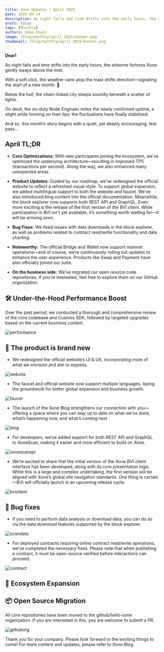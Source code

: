 ```yaml
---
title: Xone Updates | April 2025
date: 2025-05-14
description: As night falls and time drifts into the early hours, the airborne fortress Xone gently sways above the mist. With a soft click, the weather vane atop the mast shifts direction—signaling the start of a new month. Below the hull, the chain-linked city sleeps soundly beneath a scatter of lights. 
draft: false
tags: [Monthly]
authors: Xone Chain
image: /blog/monthly/april_2025/banner.png
thumbnail: /blog/monthly/april_2025/banner.png
---
```



**Dear!**

As night falls and time drifts into the early hours, the airborne fortress Xone gently sways above the mist.

With a soft click, the weather vane atop the mast shifts direction—signaling the start of a new month. 🌃

Below the hull, the chain-linked city sleeps soundly beneath a scatter of lights.

On deck, the on-duty Node Engineer notes the newly confirmed uptime, a slight smile forming on their lips: the fluctuations have finally stabilized.

And so, this month’s story begins with a quiet, yet deeply encouraging, test pass…

## April TL;DR

- **Core Optimizations:** With new participants joining the ecosystem, we’ve <Link className='text-primaryHue' isExternal showAnchorIcon href="https://github.com/hello-xone/xone_chain">optimized the underlying architecture</Link>—resulting in improved TPS (transactions per second). Along the way, we also enhanced many unexpected areas.

- **Product Updates:** Guided by our <Link className='text-primaryHue' isExternal showAnchorIcon href="/study/roadmap">roadmap</Link>, we’ve redesigned the <Link className='text-primaryHue' isExternal showAnchorIcon href="https://xone.org">official website</Link> to reflect a refreshed visual style. To support global expansion, we added multilingual support to both the <Link className='text-primaryHue' isExternal showAnchorIcon href="https://xone.org">website</Link> and <Link className='text-primaryHue' isExternal showAnchorIcon href="https://faucet.xone.org/en">faucet</Link>. We’ve also introduced <Link className='text-primaryHue' isExternal showAnchorIcon href="/blog">blog content</Link> into the <Link className='text-primaryHue' isExternal showAnchorIcon href="/">official documentation</Link>. Meanwhile, the block explorer now supports both <Link className='text-primaryHue' isExternal showAnchorIcon href="https://docs.blockscout.com/devs/apis/rest">REST API</Link> and <Link className='text-primaryHue' isExternal showAnchorIcon href="https://docs.blockscout.com/devs/apis/graphql">GraphQL</Link>. Even more exciting is the release of the first version of the <Link className='text-primaryHue' isExternal showAnchorIcon href="https://dashboard.xone.org/en">BVI client</Link>. While participation in BVI isn't yet available, it’s something worth waiting for—it will be arriving soon.

- **Bug Fixes:** We <Link className='text-primaryHue' isExternal showAnchorIcon href="https://docs.blockscout.com/using-blockscout/export-to-csv">fixed issues with data downloads in the block explorer</Link>, as well as problems related to <Link className='text-primaryHue' isExternal showAnchorIcon href="https://docs.blockscout.com/devs/verification/interacting-with-smart-contracts">contract read/write</Link> functionality and <Link className='text-primaryHue' isExternal showAnchorIcon href="https://docs.blockscout.com/setup/configuration-options/charts-and-stats">data charting</Link>.

- **Noteworthy:** The official <Link className='text-primaryHue' isExternal showAnchorIcon href="https//rainlink.co">Bridge</Link> and <Link className='text-primaryHue' isExternal showAnchorIcon href="https://www.tokenup.org/en">Wallet</Link> now support mainnet operations—and of course, we’re continuously rolling out updates to enhance the user experience. Products like <Link className='text-primaryHue' isExternal showAnchorIcon href="https://swapx.exchange/en">Swap</Link> and <Link className='text-primaryHue' isExternal showAnchorIcon href="https://www.payout.plus/">Payment</Link> have also officially joined our suite.

- **On the business side:** We’ve migrated our open-source code repositories. If you're interested, feel free to explore them on <Link className='text-primaryHue' isExternal showAnchorIcon href="https://github.com/hello-xone">our GitHub organization</Link>.

## 🛠 Under-the-Hood Performance Boost

Over the past period, we conducted a thorough and comprehensive review of the <Link className='text-primaryHue' isExternal showAnchorIcon href="https://github.com/hello-xone/xone_chain">core codebase</Link> and <Link className='text-primaryHue' isExternal showAnchorIcon href="https://github.com/hello-xone/xone_cosmos-sdk">Cosmos SDK</Link>, followed by targeted upgrades based on the current business context.

![performance](/blog/monthly/april_2025/performance.png)

## 🍾 The product is brand new

- We <Link className='text-primaryHue' isExternal showAnchorIcon href="https://xone.org">redesigned the official website’s UI & UX</Link>, incorporating more of what we envision and aim to express.

![website](/blog/monthly/april_2025/website.png)

- The faucet and official website now <Link className='text-primaryHue' isExternal showAnchorIcon href="https://faucet.xone.org/en">support multiple languages</Link>, laying the groundwork for better global expansion and business growth.

![faucet](/blog/monthly/april_2025/faucet.png)

- The launch of the Xone <Link className='text-primaryHue' isExternal showAnchorIcon href="/blog">Blog</Link> strengthens our connection with you—offering a space where you can stay up to date on what we’ve done, what’s happening now, and what’s coming next.

![blog](/blog/monthly/april_2025/blog.png)

- For developers, we’ve added support for both <Link className='text-primaryHue' isExternal showAnchorIcon href="https://docs.blockscout.com/devs/apis/rest">REST API</Link> and <Link className='text-primaryHue' isExternal showAnchorIcon href="https://docs.blockscout.com/devs/apis/graphql">GraphQL</Link>. to <Link className='text-primaryHue' isExternal showAnchorIcon href="https://xonescan.com">XoneScan</Link>, making it easier and more efficient to build on Xone.

![xonescanapi](/blog/monthly/april_2025/xonescanapi.png)

- We’re excited to share that the initial version of the <Link className='text-primaryHue' isExternal showAnchorIcon href="https://dashboard.xone.org/en">Xone BVI client</Link> interface has been developed, along with its core presentation logic. While this is a large and complex undertaking, the first version will be aligned with Xone’s global site navigation standards. One thing is certain—BVI will officially launch in an upcoming release cycle.

![bviclient](/blog/monthly/april_2025/bviclient.png)

## 🐞 Bug fixes

- If you need to perform data analysis or download data, you can do so via <Link className='text-primaryHue' isExternal showAnchorIcon href="https://docs.blockscout.com/using-blockscout/export-to-csv">the data download features supported by the block explorer</Link>.

![scandata](/blog/monthly/april_2025/scandata.png)

- For deployed contracts requiring online <Link className='text-primaryHue' isExternal showAnchorIcon href="https://docs.blockscout.com/devs/verification/interacting-with-smart-contracts">contract read/write</Link> operations, we’ve completed the necessary fixes. Please note that when publishing a contract, it must be open-source verified before interactions can proceed.

![contract](/blog/monthly/april_2025/contract.png)

## 🎉 Ecosystem Expansion

<FeatureCards items={data} />

## 📦 Open Source Migration

All core repositories have been moved to the <Link className='text-primaryHue' isExternal showAnchorIcon href="https://github.com/hello-xone">github/hello-xone organization</Link>. If you are interested in this, you are welcome to submit a PR.

![githuborg](/blog/monthly/april_2025/githuborg.png)

Thank you for your company. Please look forward to the exciting things to come! For more content and updates, please refer to  <Link className='text-primaryHue' isExternal showAnchorIcon href="/blog">Xone Blog</Link>.

<ContactInfo />
